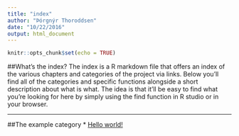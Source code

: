 ```yaml
---
title: "index"
author: "Þórgnýr Thoroddsen"
date: "10/22/2016"
output: html_document
---
```


```r
knitr::opts_chunk$set(echo = TRUE)
```

##What's the index?
The index is a R markdown file that offers an index of the various chapters and categories of the project via links. Below you'll find all of the categories and specific functions alongside a short description about what is what. The idea is that it'll be easy to find what you're looking for here by simply using the find function in R studio or in your browser.

----

##The example category
* [Hello world!](hello.html)



